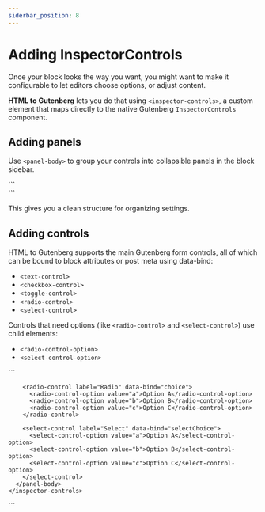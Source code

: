 ```yaml
---
siderbar_position: 8
---
```



# Adding InspectorControls

Once your block looks the way you want, you might want to make it configurable to let editors choose options, or adjust content.

**HTML to Gutenberg** lets you do that using `<inspector-controls>`, a custom element that maps directly to the native Gutenberg `InspectorControls` component.

## Adding panels

Use `<panel-body>` to group your controls into collapsible panels in the block sidebar.

<CodeExample>
  ```
  <section>
    <inspector-controls>
      <panel-body title="Query settings">
        <!-- ... -->
      </panel-body>
      <panel-body title="Display settings">
        <!-- ... -->
      </panel-body>
    </inspector-controls>
  </section>
  ```
</CodeExample>

This gives you a clean structure for organizing settings.

## Adding controls

HTML to Gutenberg supports the main Gutenberg form controls, all of which can be bound to block attributes or post meta using data-bind:

- `<text-control>`
- `<checkbox-control>`
- `<toggle-control>`
- `<radio-control>`
- `<select-control>`

Controls that need options (like `<radio-control>` and `<select-control>`) use child elements:

- `<radio-control-option>`
- `<select-control-option>`

<CodeExample>
  ```
  <section>
    <inspector-controls>
      <panel-body title="Settings">
        <text-control label="Checkbox" data-bind="isChecked"></text-control>
        <toggle-control label="Toggle" data-bind="isToggled"></toggle-control>

        <radio-control label="Radio" data-bind="choice">
          <radio-control-option value="a">Option A</radio-control-option>
          <radio-control-option value="b">Option B</radio-control-option>
          <radio-control-option value="c">Option C</radio-control-option>
        </radio-control>

        <select-control label="Select" data-bind="selectChoice">
          <select-control-option value="a">Option A</select-control-option>
          <select-control-option value="b">Option B</select-control-option>
          <select-control-option value="c">Option C</select-control-option>
        </select-control>
      </panel-body>
    </inspector-controls>

  </section>
  ```
</CodeExample>
